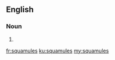 ==English==

===Noun===
{{head|en|plural}}

# {{plural of|squamule|lang=en}}

[[fr:squamules]]
[[ku:squamules]]
[[my:squamules]]